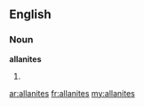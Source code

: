 ==English==

===Noun===
'''allanites'''

# {{plural of|[[allanite]]}}

[[ar:allanites]]
[[fr:allanites]]
[[my:allanites]]
